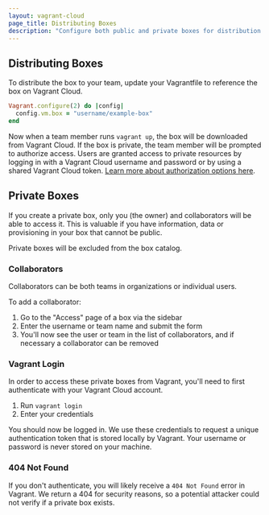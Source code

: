 ```yaml
---
layout: vagrant-cloud
page_title: Distributing Boxes
description: "Configure both public and private boxes for distribution or to add collaborators."
---
```


## Distributing Boxes

To distribute the box to your team, update your Vagrantfile to reference the
box on Vagrant Cloud.

```ruby
Vagrant.configure(2) do |config|
  config.vm.box = "username/example-box"
end
```

Now when a team member runs `vagrant up`, the box will be downloaded from Vagrant Cloud.
If the box is private, the team member will be prompted to authorize access. Users
are granted access to private resources by logging in with a Vagrant Cloud username and
password or by using a shared Vagrant Cloud token.
[Learn more about authorization options here](/vagrant/vagrant-cloud/users/authentication).

## Private Boxes

If you create a private box, only you (the owner) and collaborators
will be able to access it. This is valuable if you
have information, data or provisioning in your box
that cannot be public.

Private boxes will be excluded from the box catalog.

### Collaborators

Collaborators can be both teams in
organizations or individual users.

To add a collaborator:

1. Go to the "Access" page of a box via the sidebar
2. Enter the username or team name and submit the form
3. You'll now see the user or team in the list of collaborators,
   and if necessary a collaborator can be removed

### Vagrant Login

In order to access these private boxes from Vagrant, you'll need to first
authenticate with your Vagrant Cloud account.

1. Run `vagrant login`
2. Enter your credentials

You should now be logged in. We use these credentials to request
a unique authentication token that is stored locally by Vagrant. Your
username or password is never stored on your machine.

### 404 Not Found

If you don't authenticate, you will likely receive a `404 Not Found`
error in Vagrant. We return a 404 for security reasons, so a potential
attacker could not verify if a private box exists.
